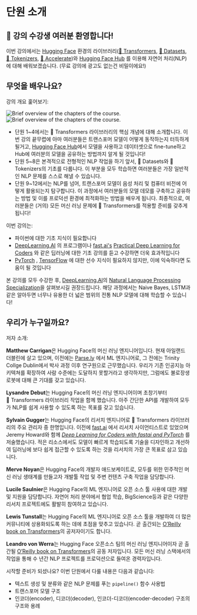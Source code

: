 # 단원 소개

## 🤗 강의 수강생 여러분 환영합니다!

<Youtube id="00GKzGyWFEs" />

이번 강의에서는 [Hugging Face](https://huggingface.co/) 환경의 라이브러리([🤗 Transformers](https://github.com/huggingface/transformers), [🤗 Datasets](https://github.com/huggingface/datasets), [🤗 Tokenizers](https://github.com/huggingface/tokenizers), [🤗 Accelerate](https://github.com/huggingface/accelerate))와 [Hugging Face Hub](https://huggingface.co/models) 를 이용해 자연어 처리(NLP)에 대해 배워보겠습니다. (무료 강의에 광고도 없는건 비밀이에요!)

## 무엇을 배우나요?

강의 개요 훑어보기:

<div class="flex justify-center">
<img class="block dark:hidden" src="[https://huggingface.co/datasets/huggingface-course/documentation-images/resolve/main/en/chapter1/summary.svg](https://huggingface.co/datasets/huggingface-course/documentation-images/resolve/main/en/chapter1/summary.svg)" alt="Brief overview of the chapters of the course.">
<img class="hidden dark:block" src="[https://huggingface.co/datasets/huggingface-course/documentation-images/resolve/main/en/chapter1/summary-dark.svg](https://huggingface.co/datasets/huggingface-course/documentation-images/resolve/main/en/chapter1/summary-dark.svg)" alt="Brief overview of the chapters of the course.">
</div>

- 단원 1~4에서는 🤗 Transformers 라이브러리의 핵심 개념에 대해 소개합니다. 이번 강의 끝무렵에 아마 여러분들은 트랜스포머 모델이 어떻게 동작하는지 터득하게 될거고, [Hugging Face Hub](https://huggingface.co/models)에서 모델을 사용하고 데이터셋으로 fine-tune하고 Hub에 여러분의 모델을 공유하는 방법까지 알게 될 것입니다!
- 단원 5~8은 본격적으로 전형적인 NLP 작업을 하기 앞서, 🤗 Datasets와 🤗 Tokenizers의 기초를 다룹니다. 이 부분을 모두 학습하면 여러분들은 가장 일반적인 NLP 문제를 스스로 해낼 수 있습니다.
- 단원 9~12에서는 NLP를 넘어, 트랜스포머 모델이 음성 처리 및 컴퓨터 비전에 어떻게 활용되는지 탐구합니다. 이 과정에서 여러분들의 모델 데모를 구축하고 공유하는 방법 및 이를 프로덕션 환경에 최적화하는 방법을 배우게 됩니다. 최종적으로, 여러분들은 (거의) 모든 머신 러닝 문제에 🤗 Transformers를 적용할 준비를 갖추게 됩니다!

이번 강의는:

- 파이썬에 대한 기초 지식이 필요합니다
- [DeepLearning.AI](https://www.deeplearning.ai/) 의 프로그램이나  [fast.ai's](https://www.fast.ai/) [Practical Deep Learning for Coders](https://course.fast.ai/) 와 같은 딥러닝에 대한 기초 강의를 듣고 수강하면 더욱 효과적입니다
- [PyTorch](https://pytorch.org/) , [TensorFlow](https://www.tensorflow.org/) 에 대한 선수 지식이 필요하지 않지만, 이에 익숙하다면 도움이 될 것입니다

본 강의를 모두 수강한 후,  [DeepLearning.AI](http://deeplearning.ai/)의 [Natural Language Processing Specialization](https://www.coursera.org/specializations/natural-language-processing?utm_source=deeplearning-ai&utm_medium=institutions&utm_campaign=20211011-nlp-2-hugging_face-page-nlp-refresh)을 살펴보시길 권장드립니다. 해당 과정에서는 Naive Bayes, LSTM과 같은 알아두면 너무나 유용한 더 넓은 범위의 전통 NLP 모델에 대해 학습할 수 있습니다!

## 우리가 누구일까요?

저자 소개:

**Matthew Carrigan**은 Hugging Face의 머신 러닝 엔지니어입니다. 현재 아일랜드 더블린에 살고 있으며, 이전에는 [Parse.ly](http://parse.ly/) 에서 ML 엔지니어로, 그 전에는 Trinity Collge Dublin에서 박사 과정 이후 연구원으로 근무했습니다. 우리가 기존 인공지능 아키텍쳐를 확장하여 사람 수준에는 도달하지 못할거라고 생각하지만, 그럼에도 불로장생 로봇에 대해 큰 기대를 갖고 있습니다.

**Lysandre Debut**는 Hugging Face의 머신 러닝 엔지니어이며 초창기부터 🤗 Transformers 라이브러리 작업을 함께 했습니다. 아주 간단한 API를 개발하여 모두가 NLP를 쉽게 사용할 수 있도록 하는 목표를 갖고 있습니다.

**Sylvain Gugger**는 Hugging Face의 리서치 엔지니어로 🤗 Transformers 라이브러리의 주요 관리자 중 한명입니다. 이전에 [fast.ai](http://fast.ai/) 에서 리서치 사이언티스트로 있었으며 Jeremy Howard와 함께  *[Deep Learning for Coders with fastai and PyTorch](https://learning.oreilly.com/library/view/deep-learning-for/9781492045519/)* 를 저술했습니다. 적은 리소스에서도 모델이 빠르게 학습되도록 기술을 디자인하고 개선하여 딥러닝에 보다 쉽게 접근할 수 있도록 하는 것을 리서치의 가장 큰 목표로 삼고 있습니다.

**Merve Noyan**은 Hugging Face의 개발자 애드보케이트로, 모두를 위한 민주적인 머신 러닝 생태계를 만들고자 개발툴 작업 및 주변 컨텐츠 구축 작업을 담당합니다.

**Lucile Saulnier**은 Hugging Face의 ML 엔지니어로 오픈 소스 툴 사용에 대한 개발 및 지원을 담당합니다. 자연어 처리 분야에서 협업 학습, BigScience등과 같은 다양한 리서치 프로젝트에도 활발히 참여하고 있습니다.

**Lewis Tunstall**는 Hugging Face의 ML 엔지니어로 오픈 소스 툴을 개발하여 더 많은 커뮤니티에 상용화되도록 하는 데에 초점을 맞추고 있습니다. 곧 출간되는 [O’Reilly book on Transformers](https://www.oreilly.com/library/view/natural-language-processing/9781098103231/)의 공저자이기도 합니다.

**Leandro von Werra**는 Hugging Face 오픈소스 팀의 머신 러닝 엔지니어이자 곧 출간될 [O’Reilly book on Transformers](https://www.oreilly.com/library/view/natural-language-processing/9781098103231/)의 공동 저자입니다.  모든 머신 러닝 스택에서의 작업을 통해 수 년간 NLP 프로젝트를 프로덕션으로 들여온 경력자입니다.

시작할 준비가 되셨나요? 이번 단원에서 다룰 내용은 다음과 같습니다:

- 텍스트 생성 및 분류와 같은 NLP 문제를 푸는 `pipeline()` 함수 사용법
- 트랜스포머 모델 구조
- 인코더(encoder), 디코더(decoder), 인코더-디코더(encoder-decoder) 구조의 구조와 용례